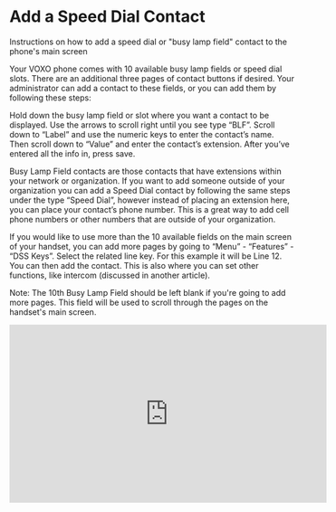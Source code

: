 # Add a Speed Dial Contact

Instructions on how to add a speed dial or "busy lamp field" contact to the phone's main screen

Your VOXO phone comes with 10 available busy lamp fields or speed dial slots. There are an additional three pages of contact buttons if desired. Your administrator can add a contact to these fields, or you can add them by following these steps: 

Hold down the busy lamp field or slot where you want a contact to be displayed. Use the arrows to scroll right until you see type “BLF”. Scroll down to “Label” and use the numeric keys to enter the contact’s name. Then scroll down to “Value” and enter the contact’s extension. After you’ve entered all the info in, press save. 

Busy Lamp Field contacts are those contacts that have extensions within your network or organization. If you want to add someone outside of your organization you can add a Speed Dial contact by following the same steps under the type “Speed Dial”, however instead of placing an extension here, you can place your contact’s phone number. This is a great way to add cell phone numbers or other numbers that are outside of your organization.

If you would like to use more than the 10 available fields on the main screen of your handset, you can add more pages by going to “Menu” - “Features” - “DSS Keys”. Select the related line key. For this example it will be Line 12. You can then add the contact. This is also where you can set other functions, like intercom (discussed in another article).

Note: The 10th Busy Lamp Field should be left blank if you're going to add more pages. This field will be used to scroll through the pages on the handset's main screen.  

<iframe width="560" height="315" src="https://www.youtube.com/embed/pl13CAMUw6I" title="YouTube video player" frameborder="0" allow="accelerometer; autoplay; clipboard-write; encrypted-media; gyroscope; picture-in-picture; web-share" allowfullscreen></iframe>